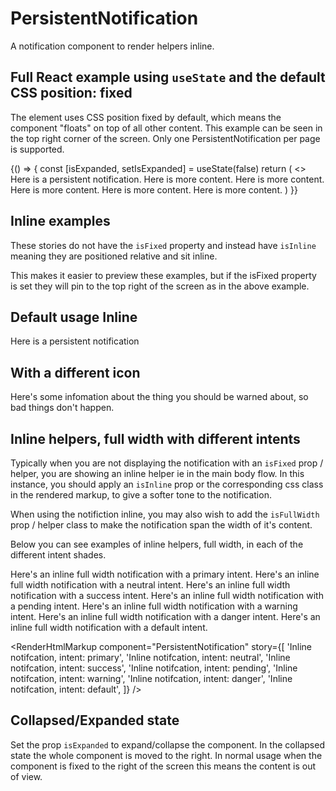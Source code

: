 
<Meta title="PersistentNotification" component={PersistentNotification} />

# PersistentNotification

A notification component to render helpers inline.

<ArgsTable of={PersistentNotification} />

## Full React example using `useState` and the default CSS position: fixed

The element uses CSS position fixed by default, which means the component "floats" on top of all other content. This example can be seen in the top right corner of the screen. Only one PersistentNotification per page is supported.

<Canvas>
  <Story name="Full React example (fixed position)">
    {() => {
      const [isExpanded, setIsExpanded] = useState(false)
      return (
        <>
          <PersistentNotification isExpanded={isExpanded} onExpansionToggle={setIsExpanded} isFixed>
            Here is a persistent notification. Here is more content. Here is more content. Here is more content. Here is
            more content. Here is more content.
          </PersistentNotification>
        </>
      )
    }}
  </Story>
</Canvas>

## Inline examples

These stories do not have the `isFixed` property and instead have `isInline` meaning they are positioned relative and sit inline.

This makes it easier to preview these examples, but if the isFixed property is set they will pin to the top right of the screen as in the above example.

## Default usage Inline

<Canvas>
  <Story name="Default Usage Inline">
    <PersistentNotification isExpanded isInline>
      Here is a persistent notification
    </PersistentNotification>
  </Story>
</Canvas>

<RenderHtmlMarkup component="PersistentNotification" story="Default Usage Inline" />

## With a different icon

<Canvas>
  <Story name="With a different icon">
    <PersistentNotification isExpanded isInline icon="warning" intent="warning">
      Here's some infomation about the thing you should be warned about, so bad things don't happen.
    </PersistentNotification>
  </Story>
</Canvas>

<RenderHtmlMarkup component="PersistentNotification" story="With a different icon" />

## Inline helpers, full width with different intents

Typically when you are not displaying the notification with an `isFixed` prop / helper, you are showing an inline helper ie in the main body flow. In this instance, you should apply an `isInline` prop or the corresponding css class in the rendered markup, to give a softer tone to the notification.

When using the notifiction inline, you may also wish to add the `isFullWidth` prop / helper class to make the notification span the width of it's content.

Below you can see examples of inline helpers, full width, in each of the different intent shades.

<Canvas>
  <Story name="Inline notifcation, intent: primary">
    <PersistentNotification isExpanded intent="primary" isInline isFullWidth>
      Here's an inline full width notification with a primary intent.
    </PersistentNotification>
  </Story>
  <Story name="Inline notifcation, intent: neutral">
    <PersistentNotification isExpanded intent="neutral" isInline isFullWidth>
      Here's an inline full width notification with a neutral intent.
    </PersistentNotification>
  </Story>
  <Story name="Inline notifcation, intent: success">
    <PersistentNotification isExpanded intent="success" isInline isFullWidth>
      Here's an inline full width notification with a success intent.
    </PersistentNotification>
  </Story>
  <Story name="Inline notifcation, intent: pending">
    <PersistentNotification isExpanded intent="pending" isInline isFullWidth>
      Here's an inline full width notification with a pending intent.
    </PersistentNotification>
  </Story>
  <Story name="Inline notifcation, intent: warning">
    <PersistentNotification isExpanded intent="warning" isInline isFullWidth>
      Here's an inline full width notification with a warning intent.
    </PersistentNotification>
  </Story>
  <Story name="Inline notifcation, intent: danger">
    <PersistentNotification isExpanded intent="danger" isInline isFullWidth>
      Here's an inline full width notification with a danger intent.
    </PersistentNotification>
  </Story>
  <Story name="Inline notifcation, intent: default">
    <PersistentNotification isExpanded intent="default" isInline isFullWidth>
      Here's an inline full width notification with a default intent.
    </PersistentNotification>
  </Story>
</Canvas>

<RenderHtmlMarkup
  component="PersistentNotification"
  story={[
    'Inline notifcation, intent: primary',
    'Inline notifcation, intent: neutral',
    'Inline notifcation, intent: success',
    'Inline notifcation, intent: pending',
    'Inline notifcation, intent: warning',
    'Inline notifcation, intent: danger',
    'Inline notifcation, intent: default',
  ]}
/>

## Collapsed/Expanded state

Set the prop `isExpanded` to expand/collapse the component. In the collapsed state the whole component is moved to the right. In normal usage when the component is fixed to the right of the screen this means the content is out of view.
